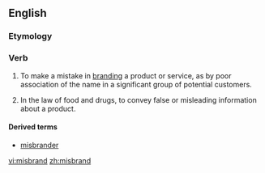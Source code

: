 ==English==

===Etymology===
{{prefix|mis|brand}}

===Verb===
{{en-verb}}

# {{context|business|marketing}} To make a mistake in [[branding]] a product or service, as by poor association of the name in a significant group of potential customers.
# {{context|legal}} In the law of food and drugs, to convey false or misleading information about a product.

====Derived terms====
* [[misbrander]]

[[vi:misbrand]]
[[zh:misbrand]]